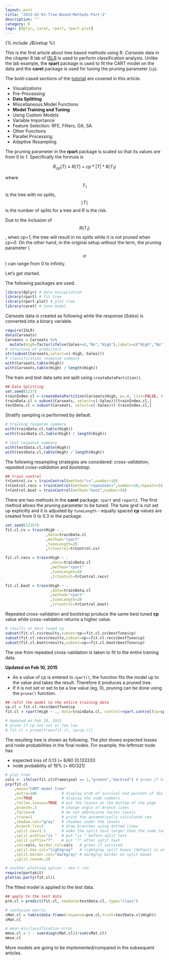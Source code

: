 ```yaml
---
layout: post
title: "2015-02-01-Tree-Based-Methods-Part-I"
description: ""
category: R
tags: [dplyr, caret, rpart, rpart.plot]
---
```

{% include JB/setup %}

This is the first article about tree based methods using R. *Carseats* data in the chapter 8 lab of [ISLR](http://www-bcf.usc.edu/~gareth/ISL/) is used to perform classification analysis. Unlike the lab example, the **rpart** package is used to fit the CART model on the data and the **caret** package is used for tuning the pruning parameter (`cp`).

The bold-cased sections of the [tutorial](http://topepo.github.io/caret/index.html) are covered in this article.

- Visualizations
- Pre-Processing
- **Data Splitting**
- Miscellaneous Model Functions
- **Model Training and Tuning**
- Using Custom Models
- Variable Importance
- Feature Selection: RFE, Filters, GA, SA
- Other Functions
- Parallel Processing
- Adaptive Resampling

The pruning parameter in the **rpart** package is scaled so that its values are from 0 to 1. Specifically the formula is

$$
R_{cp}\left(T\right)\equiv R\left(T\right) + cp*|T|*R\left(T_{1}\right)
$$

where $$T_{1}$$ is the tree with no splits, $$\mid T\mid$$ is the number of splits for a tree and *R* is the risk.

Due to the inclusion of $$R\left(T_{1}\right)$$, when *cp=1*, the tree will result in no splits while it is not pruned when *cp=0*. On the other hand, in the original setup without the term, the pruning parameter ($$\alpha$$) can range from 0 to infinity.

Let's get started.

The following packages are used.

```r
library(dplyr) # data minipulation
library(rpart) # fit tree
library(rpart.plot) # plot tree
library(caret) # tune model
```

*Carseats* data is created as following while the response (*Sales*) is converted into a binary variable.

```r
require(ISLR)
data(Carseats)
Carseats = Carseats %>% 
  mutate(High=factor(ifelse(Sales<=8,"No","High"),labels=c("High","No")))
# structure of predictors
str(subset(Carseats,select=c(-High,-Sales)))
# classification response summary
with(Carseats,table(High))
with(Carseats,table(High) / length(High))
```

The train and test data sets are split using `createDataPartition()`.

```r
## Data Splitting
set.seed(1237)
trainIndex.cl = createDataPartition(Carseats$High, p=.8, list=FALSE, times=1)
trainData.cl = subset(Carseats, select=c(-Sales))[trainIndex.cl,]
testData.cl = subset(Carseats, select=c(-Sales))[-trainIndex.cl,]
```

Stratify sampling is performed by default.

```r
# training response summary
with(trainData.cl,table(High))
with(trainData.cl,table(High) / length(High))

# test response summary
with(testData.cl,table(High))
with(testData.cl,table(High) / length(High))
```

The following resampling strategies are considered: *cross-validation*, *repeated cross-validation* and *bootstrap*.

```r
## train control
trControl.cv = trainControl(method="cv",number=10)
trControl.recv = trainControl(method="repeatedcv",number=10,repeats=5)
trControl.boot = trainControl(method="boot",number=50)
```

There are two methods in the **caret** package: `rpart` and `repart2`. The first method allows the pruning parameter to be tuned. The tune grid is not set up explicitly and it is adjusted by `tuneLength` - equally spaced **cp** values are created from 0 to 0.3 in the package.

```r
set.seed(12357)
fit.cl.cv = train(High ~ .
                  ,data=trainData.cl
                  ,method="rpart"
                  ,tuneLength=20
                  ,trControl=trControl.cv)

fit.cl.recv = train(High ~ .
                    ,data=trainData.cl
                    ,method="rpart"
                    ,tuneLength=20
                    ,trControl=trControl.recv)

fit.cl.boot = train(High ~ .
                    ,data=trainData.cl
                    ,method="rpart"
                    ,tuneLength=20
                    ,trControl=trControl.boot)
```

Repeated cross-validation and bootstrap produce the same best tuned **cp** value while cross-validation returns a higher value.

```r
# results at best tuned cp
subset(fit.cl.cv$results,subset=cp==fit.cl.cv$bestTune$cp)
subset(fit.cl.recv$results,subset=cp==fit.cl.recv$bestTune$cp)
subset(fit.cl.boot$results,subset=cp==fit.cl.boot$bestTune$cp)
```

The one from repeated cross-validation is taken to fit to the entire training data.

**Updated on Feb 10, 2015**

- As a value of *cp* is entered in `rpart()`, the function fits the model up to the value and takes the result. Therefore it produces a pruned tree.
- If it is not set or set to be a low value (eg, 0), pruning can be done using the `prune()` function.

```r
## refit the model to the entire training data
cp.cl = fit.cl.recv$bestTune$cp
fit.cl = rpart(High ~ ., data=trainData.cl, control=rpart.control(cp=cp.cl))

# Updated on Feb 10, 2015
# prune if cp not set or too low
# fit.cl = prune(tree=fit.cl, cp=cp.cl)
```

The resulting tree is shown as following. The plot shows expected losses and node probabilities in the final nodes. For example, the leftmost node has

- expected loss of 0.13 (= 8/60 (0.13333))
- node probability of 19% (= 60/321)

```r
# plot tree
cols <- ifelse(fit.cl$frame$yval == 1,"green4","darkred") # green if high
prp(fit.cl
    ,main="CART model tree"
    ,extra=106           # display prob of survival and percent of obs
    ,nn=TRUE             # display the node numbers
    ,fallen.leaves=TRUE  # put the leaves on the bottom of the page
    ,branch=.5           # change angle of branch lines
    ,faclen=0            # do not abbreviate factor levels
    ,trace=1             # print the automatically calculated cex
    ,shadow.col="gray"   # shadows under the leaves
    ,branch.lty=3        # draw branches using dotted lines
    ,split.cex=1.2       # make the split text larger than the node text
    ,split.prefix="is "  # put "is " before split text
    ,split.suffix="?"    # put "?" after split text
    ,col=cols, border.col=cols   # green if survived
    ,split.box.col="lightgray"   # lightgray split boxes (default is white)
    ,split.border.col="darkgray" # darkgray border on split boxes
    ,split.round=.5) 
```

```r
# another plotting option - don't run
require(partykit)
plot(as.party(fit.cl))
```

The fitted model is applied to the test data.

```r
## apply to the test data
pre.cl = predict(fit.cl, newdata=testData.cl, type="class")

# confusion matrix
cMat.cl = table(data.frame(response=pre.cl,truth=testData.cl$High))
cMat.cl

# mean misclassification error
mmse.cl = 1 - sum(diag(cMat.cl))/sum(cMat.cl)
mmse.cl
```

More models are going to be implemented/compared in the subsequent articles.